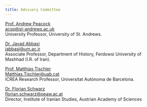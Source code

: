 ```yaml
---
title: Advisory Committee
---
```

[Prof. Andrew Peacock](https://risweb.st-andrews.ac.uk/portal/en/persons/andrew-peacock\(50e01242-0d30-4f15-86f6-10e1c1f6b541\).html)\
[acsp@st-andrews.ac.uk](mailto:acsp@st-andrews.ac.uk) \
University Professor, University of St. Andrews.

[Dr. Javad Abbasi](http://jabbasi.profcms.um.ac.ir/)\
[jabbasi@um.ac.ir](mailto:jabbasi@um.ac.ir) \
Associate Professor, Department of History, Ferdowsi University of Mashhad (I.R. of Iran).

[Prof. Matthias Tischler](https://www.icrea.cat/Web/ScientificStaff/matthias--m.-tischler-241684)\
[Matthias.Tischler@uab.cat](mailto:Matthias.Tischler@uab.cat) \
ICREA Research Professor, Universitat Autònoma de Barcelona.

[Dr. Florian Schwarz](https://www.oeaw.ac.at/iran/institut/mitarbeiterinnen/leitung/florian-schwarz/)\
[florian.schwarz@oeaw.ac.at](mailto:florian.schwarz@oeaw.ac.at) \
Director, Institute of Iranian Studies, Austrian Academy of Sciences
